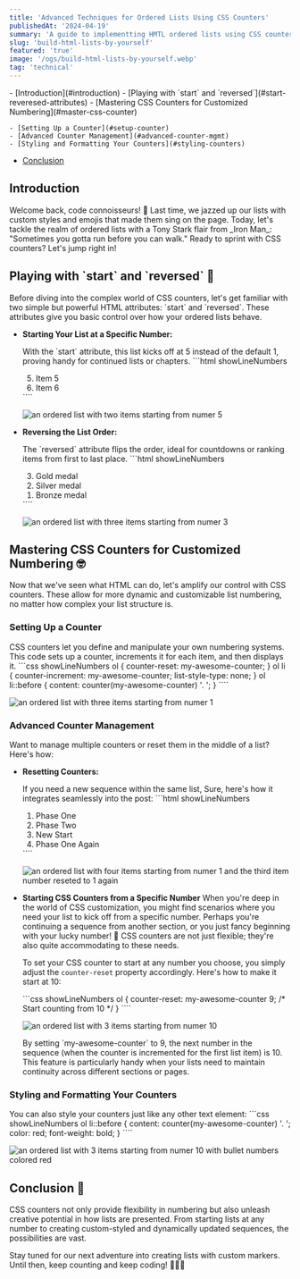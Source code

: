 ```yaml
---
title: 'Advanced Techniques for Ordered Lists Using CSS Counters'
publishedAt: '2024-04-19'
summary: 'A guide to implementting HMTL ordered lists using CSS counters'
slug: 'build-html-lists-by-yourself'
featured: 'true'
image: '/ogs/build-html-lists-by-yourself.webp'
tag: 'technical'
---
```


<TOC>
- [Introduction](#introduction)
- [Playing with `start` and `reversed`](#start-reveresed-attributes)
- [Mastering CSS Counters for Customized Numbering](#master-css-counter)

    - [Setting Up a Counter](#setup-counter)
    - [Advanced Counter Management](#advanced-counter-mgmt)
    - [Styling and Formatting Your Counters](#styling-counters)

- [Conclusion](#conclusion)
</TOC>

<h2 id="introduction">Introduction</h2>

<JustifiedText>
Welcome back, code connoisseurs! 🎩 Last time, we jazzed up our lists with custom styles and emojis that made them sing on the page. Today, let's tackle the realm of ordered lists with a Tony Stark flair from _Iron Man_: "Sometimes you gotta run before you can walk." Ready to sprint with CSS counters? Let's jump right in!
</JustifiedText>

<h2 id="start-reveresed-attributes">Playing with `start` and `reversed` 🔄</h2>

<JustifiedText>
Before diving into the complex world of CSS counters, let's get familiar with two simple but powerful HTML attributes: `start` and `reversed`. These attributes give you basic control over how your ordered lists behave.
</JustifiedText>

- **Starting Your List at a Specific Number:**

    <JustifiedText>
    With the `start` attribute, this list kicks off at 5 instead of the default 1, proving handy for continued lists or chapters.
    </JustifiedText>

    <CodeBlock title="index.html">
    ```html showLineNumbers
    <ol start="5">
        <li>Item 5</li>
        <li>Item 6</li>
    </ol>
    ````
    </CodeBlock>

    <Image
        priority
        width={600}
        height={400}
        unoptimized
        alt="an ordered list with two items starting from numer 5"
        src="/posts/ol-start-attr.webp"
    />



- **Reversing the List Order:**

    <JustifiedText>
    The `reversed` attribute flips the order, ideal for countdowns or ranking items from first to last place.
    </JustifiedText>

    <CodeBlock title="index.html">
    ```html showLineNumbers
    <ol reversed>
        <li>Gold medal</li>
        <li>Silver medal</li>
        <li>Bronze medal</li>
    </ol>
    ````
    </CodeBlock>

    <Image
        priority
        width={600}
        height={400}
        unoptimized
        alt="an ordered list with three items starting from numer 3"
        src="/posts/ol-reversed-attr.webp"
    />


<h2 id="master-css-counter">Mastering CSS Counters for Customized Numbering 🤓</h2>

<JustifiedText>
Now that we've seen what HTML can do, let's amplify our control with CSS counters. These allow for more dynamic and customizable list numbering, no matter how complex your list structure is.
</JustifiedText>

<h3 id="setup-counter">Setting Up a Counter</h3>

<JustifiedText>
CSS counters let you define and manipulate your own numbering systems. This code sets up a counter, increments it for each item, and then displays it.
</JustifiedText>

<CodeBlock title="styles.css">
```css showLineNumbers
ol {
    counter-reset: my-awesome-counter;
}
ol li {
    counter-increment: my-awesome-counter;
    list-style-type: none;
}
ol li::before {
    content: counter(my-awesome-counter) '. ';
}
````
</CodeBlock>

<Image
    priority
    width={600}
    height={400}
    unoptimized
    alt="an ordered list with three items starting from numer 1"
    src="/posts/css-counter.webp"
/>

<h3 id="advanced-counter-mgmt">Advanced Counter Management</h3>

<JustifiedText>
Want to manage multiple counters or reset them in the middle of a list? Here's how:
</JustifiedText>

- **Resetting Counters:**

    <JustifiedText>
    If you need a new sequence within the same list, Sure, here's how it integrates seamlessly into the post:
    </JustifiedText>

    <CodeBlock title="index.html">
    ```html showLineNumbers
    <ol>
        <li>Phase One</li>
        <li>Phase Two</li>
        <li style="counter-reset: my-awesome-counter 0;">New Start</li>
        <li>Phase One Again</li>
    </ol>
    ````
    </CodeBlock>

    <Image
        priority
        width={600}
        height={400}
        unoptimized
        alt="an ordered list with four items starting from numer 1 and the third item number reseted to 1 again"
        src="/posts/counter-reset-mid.webp"
    />

- **Starting CSS Counters from a Specific Number**
    <JustifiedText>
    When you're deep in the world of CSS customization, you might find scenarios where you need your list to kick off from a specific number. Perhaps you're continuing a sequence from another section, or you just fancy beginning with your lucky number! 🎲 CSS counters are not just flexible; they're also quite accommodating to these needs.

    To set your CSS counter to start at any number you choose, you simply adjust the `counter-reset` property accordingly. Here's how to make it start at 10:
    </JustifiedText>

    <CodeBlock title="styles.css">
    ```css showLineNumbers
    ol {
        counter-reset: my-awesome-counter 9; /* Start counting from 10 */
    }
    ````
    </CodeBlock>

    <Image
        priority
        width={600}
        height={400}
        unoptimized
        alt="an ordered list with 3 items starting from numer 10"
        src="/posts/custom-counter-start-index.webp"
    />

    <JustifiedText>
    By setting `my-awesome-counter` to 9, the next number in the sequence (when the counter is incremented for the first list item) is 10. This feature is particularly handy when your lists need to maintain continuity across different sections or pages.
    </JustifiedText>

<h3 id="styling-counters">Styling and Formatting Your Counters</h3>

<JustifiedText>
You can also style your counters just like any other text element:
</JustifiedText>

<CodeBlock title="styles.css">
```css showLineNumbers
ol li::before {
    content: counter(my-awesome-counter) '. ';
    color: red;
    font-weight: bold;
}
````
</CodeBlock>

<Image
    priority
    width={600}
    height={400}
    unoptimized
    alt="an ordered list with 3 items starting from numer 10 with bullet numbers colored red"
    src="/posts/styled-counters.webp"
/>

<h2 id="conclusion">Conclusion 🎉</h2>

<JustifiedText>
CSS counters not only provide flexibility in numbering but also unleash creative potential in how lists are presented. From starting lists at any number to creating custom-styled and dynamically updated sequences, the possibilities are vast.

Stay tuned for our next adventure into creating lists with custom markers. Until then, keep counting and keep coding! 🚀👨‍💻
</JustifiedText>